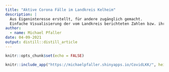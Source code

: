 ```yaml
---
title: "Aktive Corona Fälle im Landkreis Kelheim"
description: |
  Aus Eigeninteresse erstellt, für andere zugänglich gemacht.
  Einfache Visualisierung der vom Landkreis berichteten Zahlen bzw. ihre Einordnung relativ zur Größe der Gemeinde und der letzten Monate.
author:
  - name: Michael Pfaller
date: 04-09-2021
output: distill::distill_article
---
```


```r
knitr::opts_chunk$set(echo = FALSE)
```


```r
knitr::include_app("https://michaelpfaller.shinyapps.io/CovidLKK/", height = "600px")
```
